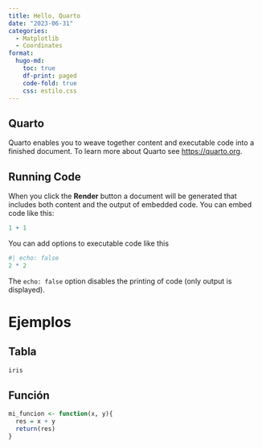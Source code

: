 ```yaml
---
title: Hello, Quarto
date: "2023-06-31"
categories: 
  - Matplotlib
  - Coordinates
format:
  hugo-md:
    toc: true
    df-print: paged
    code-fold: true
    css: estilo.css
---
```


## Quarto

Quarto enables you to weave together content and executable code into a finished document. To learn more about Quarto see <https://quarto.org>.

## Running Code

When you click the **Render** button a document will be generated that includes both content and the output of embedded code. You can embed code like this:

```r
1 + 1
```

You can add options to executable code like this 

```r
#| echo: false
2 * 2
```

The `echo: false` option disables the printing of code (only output is displayed).

# Ejemplos

## Tabla

```r
iris
```

## Función

```r
mi_funcion <- function(x, y){
  res = x + y
  return(res)
}
```

